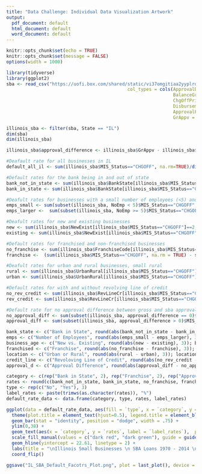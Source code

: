 ```yaml
---
title: "Data Challenge: Individual Data Visualization Artwork"
output:
  pdf_document: default
  html_document: default
  word_document: default
---
```


```r
knitr::opts_chunk$set(echo = TRUE)
knitr::opts_chunk$set(message = FALSE)
options(width = 1000)
```

```r
library(tidyverse)
library(ggplot2)
sba <- read_csv("https://uofi.box.com/shared/static/vi37omgitiaa2yyplrom779qvwk1g14x.csv", 
                                             col_types = cols(ApprovalDate = col_date(format = "%d-%b-%y"), 
                                                              BalanceGross = col_number(), ChgOffDate = col_date(format = "%d-%b-%y"), 
                                                              ChgOffPrinGr = col_number(), DisbursementDate = col_date(format = "%d-%b-%y"), 
                                                              DisbursementGross = col_number(), 
                                                              ApprovalFY = col_integer(),
                                                              GrAppv = col_number(), SBA_Appv = col_number()))
```


```r
illinois_sba <- filter(sba, State == "IL")
dim(sba)
dim(illinois_sba)
```

```r
illinois_sba$approval_difference <- illinois_sba$GrAppv - illinois_sba$SBA_Appv
```

```r
#Deafault rate for all businesses in IL
default_all_il <- sum(illinois_sba$MIS_Status=="CHGOFF", na.rm=TRUE)/dim(illinois_sba)[1]

#Default rates for the bank being in and out of state
bank_not_in_state <- sum(illinois_sba$BankState[illinois_sba$MIS_Status=="CHGOFF"]!="IL", na.rm=TRUE)/sum(illinois_sba$BankState!="IL",na.rm=TRUE)
bank_in_state <- sum(illinois_sba$BankState[illinois_sba$MIS_Status=="CHGOFF"]=="IL", na.rm=TRUE)/sum(illinois_sba$BankState=="IL",na.rm=TRUE)

#Deafult rates for businesses with a small number of employees (<5) and large number of employees (>=5)
emps_small <- sum(subset(illinois_sba, NoEmp < 5)$MIS_Status=="CHGOFF",na.rm=TRUE)/dim(subset(illinois_sba, NoEmp < 5))[1]
emps_larger <-  sum(subset(illinois_sba, NoEmp >= 5)$MIS_Status=="CHGOFF",na.rm=TRUE)/dim(subset(illinois_sba, NoEmp >= 5))[1]

#Deafult rates for new and existing businesses
new <- sum(illinois_sba$NewExist[illinois_sba$MIS_Status=="CHGOFF"]==2, na.rm=TRUE)/sum(illinois_sba$NewExist==2,na.rm=TRUE)
existing <- sum(illinois_sba$NewExist[illinois_sba$MIS_Status=="CHGOFF"]==1, na.rm=TRUE)/sum(illinois_sba$NewExist==1,na.rm=TRUE)

#Default rates for franchised and non-franchised businesses
no_franchise <- sum(illinois_sba$FranchiseCode[illinois_sba$MIS_Status=="CHGOFF"]==0, illinois_sba$FranchiseCode[illinois_sba$MIS_Status=="CHGOFF"]==1, na.rm=TRUE)/sum(illinois_sba$FranchiseCode==0,illinois_sba$FranchiseCode==0,na.rm=TRUE)
franchise <-  (sum(illinois_sba$MIS_Status=="CHGOFF", na.rm = TRUE) - sum(illinois_sba$FranchiseCode[illinois_sba$MIS_Status=="CHGOFF"]==0, illinois_sba$FranchiseCode[illinois_sba$MIS_Status=="CHGOFF"]==1, na.rm=TRUE))/(dim(illinois_sba)[1] - sum(illinois_sba$FranchiseCode==0, illinois_sba$FranchiseCode==1, na.rm=TRUE))

#Deafult rates for urban and rural businesses, small rural
rural <- sum(illinois_sba$UrbanRural[illinois_sba$MIS_Status=="CHGOFF"]==2, na.rm=TRUE)/sum(illinois_sba$UrbanRural==2,na.rm=TRUE)
urban <- sum(illinois_sba$UrbanRural[illinois_sba$MIS_Status=="CHGOFF"]==1, na.rm=TRUE)/sum(illinois_sba$UrbanRural==1,na.rm=TRUE)

#Default rates for with and without revolving line of credit
no_rev_credit <- sum(illinois_sba$RevLineCr[illinois_sba$MIS_Status=="CHGOFF"]=="N", na.rm=TRUE)/sum(illinois_sba$RevLineCr=="N",na.rm=TRUE)
rev_credit <- sum(illinois_sba$RevLineCr[illinois_sba$MIS_Status=="CHGOFF"]=="Y", na.rm=TRUE)/sum(illinois_sba$RevLineCr=="Y",na.rm=TRUE)

#Default rate for no approval difference between gross and sba approval, small smaple for no difference
no_approval_diff <- sum(subset(illinois_sba, approval_difference == 0)$MIS_Status=="CHGOFF",na.rm=TRUE)/dim(subset(illinois_sba, approval_difference == 0))[1]
approval_diff <- sum(subset(illinois_sba, approval_difference > 0)$MIS_Status=="CHGOFF",na.rm=TRUE)/dim(subset(illinois_sba, approval_difference > 0))[1]
```

```r
bank_state <- c("Bank in State", round(abs(bank_not_in_state - bank_in_state), 3)); bank_state
emps <- c("Number of Employees", round(abs(emps_small - emps_larger), 3)); emps
business_age <- c("New vs. Existing", round(abs(new - existing), 3)); business_age
franchised <- c("Franchise", round(abs(no_franchise - franchise), 3)); franchised
location <- c("Urban or Rural", round(abs(rural - urban), 3)); location
credit_line <- c("Revoloving Line of Credit", round(abs(no_rev_credit - rev_credit), 3)); credit_line
approval_d <- c("Approval Difference", round(abs(approval_diff - no_approval_diff), 3)); approval_d
```


```r
category <- c(rep("Bank in State", 2), rep("Franchise", 2), rep("Approval Difference \n (Gross - SBA) = 0", 2))
rates <- round(c(bank_not_in_state, bank_in_state, no_franchise, franchise, no_approval_diff, approval_diff) * 100, 2)
type <- rep(c("No", "Yes"), 3)
label_rates <- paste(trimws(as.character(rates)), "%")
default_rate_data <- data.frame(category, type, rates, label_rates)
```


```r
ggplot(data = default_rate_data, aes(fill = `type`, x = `category`, y = `rates`)) + 
  theme(plot.title = element_text(hjust=0.5), legend.title = element_blank(), plot.caption = element_text(hjust = 1), panel.background = element_rect(fill = "white"), axis.title.x = element_blank(), axis.text.x = element_blank(), axis.text.y = element_text(color = "black", size = 10), axis.ticks = element_blank()) +
  geom_bar(stat = "identity", position = "dodge", width = .75) + 
  ylim(0,38) +
  geom_text(aes(x = `category`, y = `rates`, label = `label_rates`),  position = position_dodge(width = .5), hjust = -0.15) +
  scale_fill_manual(values = c("dark red", "dark green"), guide = guide_legend(reverse = TRUE)) + 
  geom_hline(yintercept = 22.61, linetype = 2) +
  labs(title = "\nIllinois Small Businesses \n SBA Loans 1970 - 2014 \nTop 3 Default Rate Change Factors \n", x = NULL, caption = "- - - *Illinois SBA Loan Default Rate: 22.61%") +
  coord_flip()
```

```r
ggsave("IL_SBA_Default_Facotrs_Plot.png", plot = last_plot(), device = "png", height = 6, width = 10)
```















